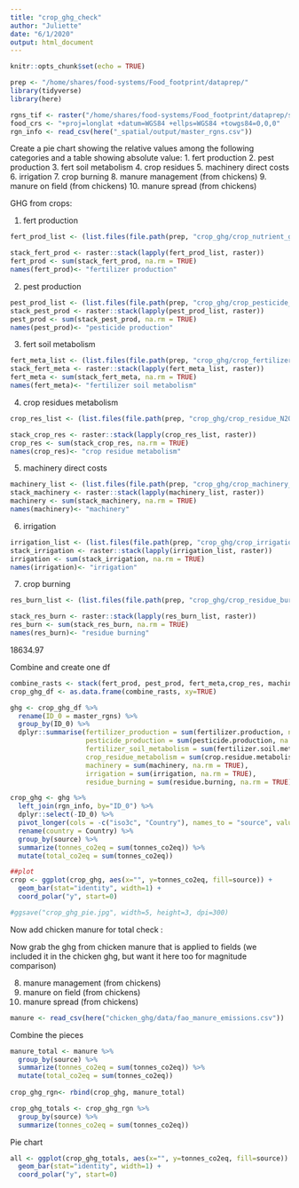 ```yaml
---
title: "crop_ghg_check"
author: "Juliette"
date: "6/1/2020"
output: html_document
---
```


```r
knitr::opts_chunk$set(echo = TRUE)

prep <- "/home/shares/food-systems/Food_footprint/dataprep/"
library(tidyverse)
library(here)

rgns_tif <- raster("/home/shares/food-systems/Food_footprint/dataprep/spatial/master_rgns.tif")
food_crs <- "+proj=longlat +datum=WGS84 +ellps=WGS84 +towgs84=0,0,0"
rgn_info <- read_csv(here("_spatial/output/master_rgns.csv"))

```

Create a pie chart showing the relative values among the following categories and a table showing absolute value:
  1. fert production
  2. pest production
  3. fert soil metabolism
  4. crop residues
  5. machinery direct costs
  6. irrigation
  7. crop burning
  8. manure management (from chickens)
  9. manure on field (from chickens)
  10. manure spread (from chickens)
  
GHG from crops:

1. fert production
```r
fert_prod_list <- (list.files(file.path(prep, "crop_ghg/crop_nutrient_ghg"), pattern = "all_nutrient", full = TRUE) )

stack_fert_prod <- raster::stack(lapply(fert_prod_list, raster))
fert_prod <- sum(stack_fert_prod, na.rm = TRUE)
names(fert_prod)<- "fertilizer production"
```

2. pest production
```r
pest_prod_list <- (list.files(file.path(prep, "crop_ghg/crop_pesticide_ghg"), full = TRUE) )
stack_pest_prod <- raster::stack(lapply(pest_prod_list, raster))
pest_prod <- sum(stack_pest_prod, na.rm = TRUE)
names(pest_prod)<- "pesticide production"
```

3. fert soil metabolism
```r
fert_meta_list <- (list.files(file.path(prep, "crop_ghg/crop_fertilizer_N2O/co2_eq"), full = TRUE) )
stack_fert_meta <- raster::stack(lapply(fert_meta_list, raster))
fert_meta <- sum(stack_fert_meta, na.rm = TRUE)
names(fert_meta)<- "fertilizer soil metabolism"
```

4. crop residues metabolism
```r
crop_res_list <- (list.files(file.path(prep, "crop_ghg/crop_residue_N2O/co2_eq"), full = TRUE) )

stack_crop_res <- raster::stack(lapply(crop_res_list, raster))
crop_res <- sum(stack_crop_res, na.rm = TRUE)
names(crop_res)<- "crop residue metabolism"
```



5. machinery direct costs
```r
machinery_list <- (list.files(file.path(prep, "crop_ghg/crop_machinery_ghg/total_em_crop"), full = TRUE) )
stack_machinery <- raster::stack(lapply(machinery_list, raster))
machinery <- sum(stack_machinery, na.rm = TRUE)
names(machinery)<- "machinery"
```

6. irrigation
```r
irrigation_list <- (list.files(file.path(prep, "crop_ghg/crop_irrigation_ghg/ghg_emissions"), full = TRUE))
stack_irrigation <- raster::stack(lapply(irrigation_list, raster))
irrigation <- sum(stack_irrigation, na.rm = TRUE)
names(irrigation)<- "irrigation"
```

7. crop burning
```r
res_burn_list <- (list.files(file.path(prep, "crop_ghg/crop_residue_burning_ghg/co2eq_emitted"), full = TRUE))

stack_res_burn <- raster::stack(lapply(res_burn_list, raster))
res_burn <- sum(stack_res_burn, na.rm = TRUE)
names(res_burn)<- "residue burning"
```
18634.97

Combine and create one df
```r

combine_rasts <- stack(fert_prod, pest_prod, fert_meta,crop_res, machinery, irrigation, res_burn, rgns_tif)
crop_ghg_df <- as.data.frame(combine_rasts, xy=TRUE)   

ghg <- crop_ghg_df %>% 
  rename(ID_0 = master_rgns) %>%
  group_by(ID_0) %>% 
  dplyr::summarise(fertilizer_production = sum(fertilizer.production, na.rm = TRUE),
                   pesticide_production = sum(pesticide.production, na.rm = TRUE),
                   fertilizer_soil_metabolism = sum(fertilizer.soil.metabolism, na.rm = TRUE),
                   crop_residue_metabolism = sum(crop.residue.metabolism, na.rm = TRUE),
                   machinery = sum(machinery, na.rm = TRUE),
                   irrigation = sum(irrigation, na.rm = TRUE),
                   residue_burning = sum(residue.burning, na.rm = TRUE))

crop_ghg <- ghg %>%
  left_join(rgn_info, by="ID_0") %>% 
  dplyr::select(-ID_0) %>% 
  pivot_longer(cols = -c("iso3c", "Country"), names_to = "source", values_to = "tonnes_co2eq") %>% 
  rename(country = Country) %>% 
  group_by(source) %>% 
  summarize(tonnes_co2eq = sum(tonnes_co2eq)) %>% 
  mutate(total_co2eq = sum(tonnes_co2eq))

##plot
crop <- ggplot(crop_ghg, aes(x="", y=tonnes_co2eq, fill=source)) +
  geom_bar(stat="identity", width=1) +
  coord_polar("y", start=0)

#ggsave("crop_ghg_pie.jpg", width=5, height=3, dpi=300)
```



Now add chicken manure for total check :

Now grab the ghg from chicken manure that is applied to fields (we included it in the chicken ghg, but want it here too for magnitude comparison)

8. manure management (from chickens)
9. manure on field (from chickens)
10. manure spread (from chickens)

```r
manure <- read_csv(here("chicken_ghg/data/fao_manure_emissions.csv"))
```


Combine the pieces
```r
manure_total <- manure %>% 
  group_by(source) %>% 
  summarize(tonnes_co2eq = sum(tonnes_co2eq)) %>% 
  mutate(total_co2eq = sum(tonnes_co2eq))
  
crop_ghg_rgn<- rbind(crop_ghg, manure_total)

crop_ghg_totals <- crop_ghg_rgn %>% 
  group_by(source) %>% 
  summarize(tonnes_co2eq = sum(tonnes_co2eq))

```

Pie chart

```r
all <- ggplot(crop_ghg_totals, aes(x="", y=tonnes_co2eq, fill=source)) +
  geom_bar(stat="identity", width=1) +
  coord_polar("y", start=0)
```




